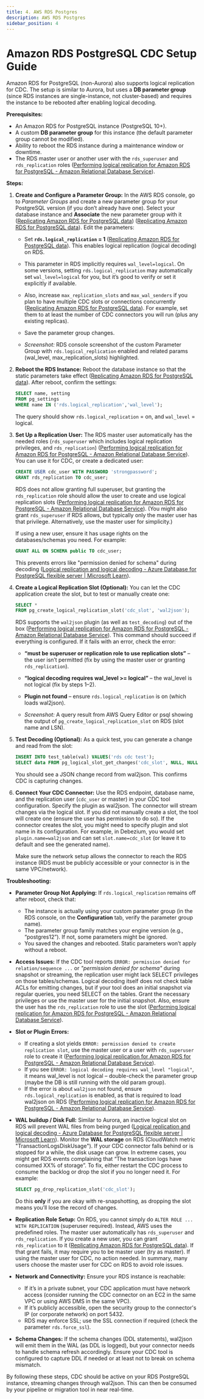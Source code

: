 ```yaml
---
title: 4. AWS RDS Postgres 
description: AWS RDS Postgres
sidebar_position: 4
---
```


# Amazon RDS PostgreSQL CDC Setup Guide

Amazon RDS for PostgreSQL (non-Aurora) also supports logical replication for CDC. The setup is similar to Aurora, but uses a **DB parameter group** (since RDS instances are single-instance, not cluster-based) and requires the instance to be rebooted after enabling logical decoding.

**Prerequisites:**

- An Amazon RDS for PostgreSQL instance (PostgreSQL 10+).
- A custom **DB parameter group** for this instance (the default parameter group cannot be modified).
- Ability to reboot the RDS instance during a maintenance window or downtime.
- The RDS master user or another user with the `rds_superuser` and `rds_replication` roles ([Performing logical replication for Amazon RDS for PostgreSQL - Amazon Relational Database Service](https://docs.aws.amazon.com/AmazonRDS/latest/UserGuide/PostgreSQL.Concepts.General.FeatureSupport.LogicalReplication.html#:~:text=1,you%27re%20using%20has%20these%20roles)).

**Steps:**

1. **Create and Configure a Parameter Group:** In the AWS RDS console, go to *Parameter Groups* and create a new parameter group for your PostgreSQL version (if you don’t already have one). Select your database instance and **Associate** the new parameter group with it ([Replicating Amazon RDS for PostgreSQL data](https://www.ibm.com/docs/en/cloud-paks/cp-data/5.1.x?topic=connections-replicating-amazon-rds-postgresql-data#:~:text=3,database%20parameters%20to%20enable%20replication)) ([Replicating Amazon RDS for PostgreSQL data](https://www.ibm.com/docs/en/cloud-paks/cp-data/5.1.x?topic=connections-replicating-amazon-rds-postgresql-data#:~:text=3,the%20Actions%20menu%2C%20select%20Reboot)). Edit the parameters:
   - Set **`rds.logical_replication` = 1** ([Replicating Amazon RDS for PostgreSQL data](https://www.ibm.com/docs/en/cloud-paks/cp-data/5.1.x?topic=connections-replicating-amazon-rds-postgresql-data#:~:text=1,the%20Actions%20menu%2C%20select%20Reboot)). This enables logical replication (logical decoding) on RDS.
   - This parameter in RDS implicitly requires `wal_level=logical`. On some versions, setting `rds.logical_replication` may automatically set `wal_level=logical` for you, but it’s good to verify or set it explicitly if available.
   - Also, increase `max_replication_slots` and `max_wal_senders` if you plan to have multiple CDC slots or connections concurrently ([Replicating Amazon RDS for PostgreSQL data](https://www.ibm.com/docs/en/cloud-paks/cp-data/5.1.x?topic=connections-replicating-amazon-rds-postgresql-data#:~:text=1,assets%20you%20want%20to%20run)). For example, set them to at least the number of CDC connectors you will run (plus any existing replicas).
   - Save the parameter group changes.

   - *Screenshot:* RDS console screenshot of the custom Parameter Group with `rds.logical_replication` enabled and related params (wal_level, max_replication_slots) highlighted.

2. **Reboot the RDS Instance:** Reboot the database instance so that the static parameters take effect ([Replicating Amazon RDS for PostgreSQL data](https://www.ibm.com/docs/en/cloud-paks/cp-data/5.1.x?topic=connections-replicating-amazon-rds-postgresql-data#:~:text=3,the%20Actions%20menu%2C%20select%20Reboot)). After reboot, confirm the settings:
   ```sql
   SELECT name, setting 
   FROM pg_settings 
   WHERE name IN ('rds.logical_replication','wal_level');
   ```
   The query should show `rds.logical_replication` = on, and `wal_level` = logical.

3. **Set Up a Replication User:** The RDS master user automatically has the needed roles (`rds_superuser` which includes logical replication privileges, and `rds_replication`) ([Performing logical replication for Amazon RDS for PostgreSQL - Amazon Relational Database Service](https://docs.aws.amazon.com/AmazonRDS/latest/UserGuide/PostgreSQL.Concepts.General.FeatureSupport.LogicalReplication.html#:~:text=1,you%27re%20using%20has%20these%20roles)). You can use it for CDC, or create a dedicated user:
   ```sql
   CREATE USER cdc_user WITH PASSWORD 'strongpassword';
   GRANT rds_replication TO cdc_user;
   ```
   RDS does not allow granting full superuser, but granting the `rds_replication` role should allow the user to create and use logical replication slots ([Performing logical replication for Amazon RDS for PostgreSQL - Amazon Relational Database Service](https://docs.aws.amazon.com/AmazonRDS/latest/UserGuide/PostgreSQL.Concepts.General.FeatureSupport.LogicalReplication.html#:~:text=1,you%27re%20using%20has%20these%20roles)). (You might also grant `rds_superuser` if RDS allows, but typically only the master user has that privilege. Alternatively, use the master user for simplicity.)

   If using a new user, ensure it has usage rights on the databases/schemas you need. For example:
   ```sql
   GRANT ALL ON SCHEMA public TO cdc_user;
   ```
   This prevents errors like "permission denied for schema" during decoding ([Logical replication and logical decoding - Azure Database for PostgreSQL flexible server | Microsoft Learn](https://learn.microsoft.com/en-us/azure/postgresql/flexible-server/concepts-logical#:~:text=7,replication%20permissions)).

4. **Create a Logical Replication Slot (Optional):** You can let the CDC application create the slot, but to test or manually create one:
   ```sql
   SELECT * 
   FROM pg_create_logical_replication_slot('cdc_slot', 'wal2json');
   ```
   RDS supports the `wal2json` plugin (as well as `test_decoding`) out of the box ([Performing logical replication for Amazon RDS for PostgreSQL - Amazon Relational Database Service](https://docs.aws.amazon.com/AmazonRDS/latest/UserGuide/PostgreSQL.Concepts.General.FeatureSupport.LogicalReplication.html#:~:text=4,plugins%20that%20ship%20with%20PostgreSQL)). This command should succeed if everything is configured. If it fails with an error, check the error:
   - **“must be superuser or replication role to use replication slots”** – the user isn’t permitted (fix by using the master user or granting `rds_replication`).
   - **“logical decoding requires wal_level >= logical”** – the wal_level is not logical (fix by steps 1–2).
   - **Plugin not found** – ensure `rds.logical_replication` is on (which loads wal2json).

   - *Screenshot:* A query result from AWS Query Editor or psql showing the output of `pg_create_logical_replication_slot` on RDS (slot name and LSN).

5. **Test Decoding (Optional):** As a quick test, you can generate a change and read from the slot:
   ```sql
   INSERT INTO test_table(val) VALUES('rds cdc test');
   SELECT data FROM pg_logical_slot_get_changes('cdc_slot', NULL, NULL, 'pretty-print', '1');
   ```
   You should see a JSON change record from wal2json. This confirms CDC is capturing changes.

6. **Connect Your CDC Connector:** Use the RDS endpoint, database name, and the replication user (`cdc_user` or master) in your CDC tool configuration. Specify the plugin as wal2json. The connector will stream changes via the logical slot. If you did not manually create a slot, the tool will create one (ensure the user has permission to do so). If the connector creates the slot, you might need to specify plugin and slot name in its configuration. For example, in Debezium, you would set `plugin.name=wal2json` and can set `slot.name=cdc_slot` (or leave it to default and see the generated name).

   Make sure the network setup allows the connector to reach the RDS instance (RDS must be publicly accessible or your connector is in the same VPC/network).

**Troubleshooting:**

- **Parameter Group Not Applying:** If `rds.logical_replication` remains off after reboot, check that:
  - The instance is actually using your custom parameter group (in the RDS console, on the **Configuration** tab, verify the parameter group name).
  - The parameter group family matches your engine version (e.g., “postgres12”). If not, some parameters might be ignored.
  - You saved the changes and rebooted. Static parameters won’t apply without a reboot.

- **Access Issues:** If the CDC tool reports `ERROR: permission denied for relation/sequence ...` or *"permission denied for schema"* during snapshot or streaming, the replication user might lack SELECT privileges on those tables/schemas. Logical decoding itself does not check table ACLs for emitting changes, but if your tool does an initial snapshot via regular queries, you need SELECT on the tables. Grant the necessary privileges or use the master user for the initial snapshot. Also, ensure the user has the `rds_replication` role to use the slot ([Performing logical replication for Amazon RDS for PostgreSQL - Amazon Relational Database Service](https://docs.aws.amazon.com/AmazonRDS/latest/UserGuide/PostgreSQL.Concepts.General.FeatureSupport.LogicalReplication.html#:~:text=1,you%27re%20using%20has%20these%20roles)).

- **Slot or Plugin Errors:** 
  - If creating a slot yields `ERROR: permission denied to create replication slot`, use the master user or a user with `rds_superuser` role to create it ([Performing logical replication for Amazon RDS for PostgreSQL - Amazon Relational Database Service](https://docs.aws.amazon.com/AmazonRDS/latest/UserGuide/PostgreSQL.Concepts.General.FeatureSupport.LogicalReplication.html#:~:text=1,you%27re%20using%20has%20these%20roles)).
  - If you see `ERROR: logical decoding requires wal_level "logical"`, it means wal_level is not logical – double-check the parameter group (maybe the DB is still running with the old param group).
  - If the error is about `wal2json` not found, ensure `rds.logical_replication` is enabled, as that is required to load wal2json on RDS ([Performing logical replication for Amazon RDS for PostgreSQL - Amazon Relational Database Service](https://docs.aws.amazon.com/AmazonRDS/latest/UserGuide/PostgreSQL.Concepts.General.FeatureSupport.LogicalReplication.html#:~:text=4,plugins%20that%20ship%20with%20PostgreSQL)).

- **WAL buildup / Disk Full:** Similar to Aurora, an inactive logical slot on RDS will prevent WAL files from being purged ([Logical replication and logical decoding - Azure Database for PostgreSQL flexible server | Microsoft Learn](https://learn.microsoft.com/en-us/azure/postgresql/flexible-server/concepts-logical#:~:text=You%20must%20monitor%20logical%20decoding,longer%20used%2C%20drop%20it%20immediately)). Monitor the **WAL storage** on RDS (CloudWatch metric "TransactionLogsDiskUsage"). If your CDC connector falls behind or is stopped for a while, the disk usage can grow. In extreme cases, you might get RDS events complaining that “The transaction logs have consumed XX% of storage”. To fix, either restart the CDC process to consume the backlog or drop the slot if you no longer need it. For example:
  ```sql
  SELECT pg_drop_replication_slot('cdc_slot');
  ```
  Do this **only** if you are okay with re-snapshotting, as dropping the slot means you’ll lose the record of changes.

- **Replication Role Setup:** On RDS, you cannot simply do `ALTER ROLE ... WITH REPLICATION` (superuser required). Instead, AWS uses the predefined roles. The master user automatically has `rds_superuser` and `rds_replication`. If you create a new user, you can grant `rds_replication` to it ([Replicating Amazon RDS for PostgreSQL data](https://www.ibm.com/docs/en/cloud-paks/cp-data/5.1.x?topic=connections-replicating-amazon-rds-postgresql-data#:~:text=5,the%20connection%20for%20Data%20Replication)). If that grant fails, it may require you to be master user (try as master). If using the master user for CDC, no action needed. In summary, many users choose the master user for CDC on RDS to avoid role issues.

- **Network and Connectivity:** Ensure your RDS instance is reachable:
  - If it’s in a private subnet, your CDC application must have network access (consider running the CDC connector on an EC2 in the same VPC or using AWS DMS in the same VPC).
  - If it’s publicly accessible, open the security group to the connector's IP (or corporate network) on port 5432. 
  - RDS may enforce SSL; use the SSL connection if required (check the parameter `rds.force_ssl`).

- **Schema Changes:** If the schema changes (DDL statements), wal2json will emit them in the WAL (as DDL is logged), but your connector needs to handle schema refresh accordingly. Ensure your CDC tool is configured to capture DDL if needed or at least not to break on schema mismatch.

By following these steps, CDC should be active on your RDS PostgreSQL instance, streaming changes through wal2json. This can then be consumed by your pipeline or migration tool in near real-time.